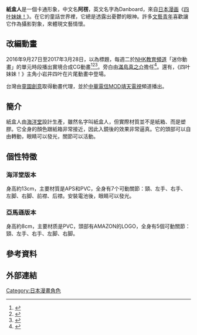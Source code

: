 {{refimprove|time=2015-10-09}}
{{inappropriate tone|time=2015-04-24T12:27:16+00:00}}
{{noteTA
|1=zh-hans:小岩井四叶;zh-hk:小岩井四葉;zh-tw:岩井四葉;
}}
'''紙盒人'''是一個卡通形象，中文名'''阿楞'''，英文名字為Danboard，來自[[日本漫画|日本漫画]]《[[四叶妹妹！|四叶妹妹！]]》。在它的童話世界裡，它總是透露出憂鬱的眼神。許多[[文藝青年|文藝青年]]喜歡讓它作為攝影對象，來體現文藝情懷。

== 改編動畫 ==
2016年9月27日至2017年3月28日，以{{日本作品|喵阿楞！|にゃんぼー！}}為標題，每週二於[[NHK教育頻道|NHK教育頻道]]「迷你動畫」的單元時段播出實境合成CG動畫<ref>{{cite web|url=http://natalie.mu/comic/news/177093|script-title=ja:「よつばと！」のダンボーが猫になってアニメ化！今秋よりNHK Eテレで|publisher=[[Natalie_(網站)|Comic Natalie]]|date=2016-02-22|accessdate=2016-02-23|language=ja|archive-date=2021-04-26|archive-url=https://web.archive.org/web/20210426034644/https://natalie.mu/comic/news/177093|dead-url=no}}</ref><ref>{{cite web|url=http://www.nhk.or.jp/anime-blog/0010/238143.html|script-title=ja:Ｅテレ「ミニアニメ」春からのラインナップ決定！|publisher=NHK ONLINE|date=2016-02-22|accessdate=2016-02-23|language=ja|archive-url=https://web.archive.org/web/20160225100104/https://www.nhk.or.jp/anime-blog/0010/238143.html|archive-date=2016-02-25|dead-url=yes}}</ref><ref name="nhk">{{Cite web|url=http://www6.nhk.or.jp/anime/topics/detail.html?i=4210|script-title=ja:「にゃんぼー！」9月27日（火）放送開始！メインキャストも決定！|accessdate=2016-08-31|date=2016-08-22|work=NHK動畫世界|publisher=[[日本放送協會|NHK]]|language=ja|archive-date=2020-12-02|archive-url=https://web.archive.org/web/20201202152555/http://www6.nhk.or.jp/anime/topics/detail.html?i=4210|dead-url=no}}</ref>。旁白由[[滿島真之介|滿島真之介]]擔任<ref>{{Cite web|url=http://www6.nhk.or.jp/anime/program/detail.html?i=nyanbo|title=喵阿楞！|accessdate=2016-09-27|date=2016-09-27|work=NHK動畫世界|publisher=NHK|language=ja|archive-date=2020-02-06|archive-url=https://web.archive.org/web/20200206032025/http://www6.nhk.or.jp/anime/program/detail.html?i=nyanbo|dead-url=no}}</ref>。還有，《四叶妹妹！》主角小岩井四叶在片尾動畫中登場。

台灣由[[童園創意|童園創意]]取得動畫代理，並於[[中華電信MOD|中華電信MOD]][[靖天電視|靖天電視]]頻道播出。

== 簡介 ==
紙盒人由[[海洋堂|海洋堂]]設計生產，雖然名字叫紙盒人，但實際材質並不是紙箱、而是塑膠。它全身的顏色跟紙箱非常接近，因此入鏡後的效果非常逼真。它的頭部可以自由轉動，眼睛可以發光，關節可以活動。

== 個性特徵 ==
=== 海洋堂版本 ===
身高約13cm，主要材質是APS和PVC，全身有7个可動關節：頸、左手、右手、左脚、右脚、前襟、后襟。安裝電池後，眼睛可以發光。

=== 亞馬遜版本 ===
身高約8cm，主要材质是PVC，頭部有AMAZON的LOGO，全身有5個可動關節：頸、左手、右手、左脚、右脚。

== 參考資料==
{{Reflist}}

== 外部連結 ==

[[Category:日本漫畫角色|Category:日本漫畫角色]]